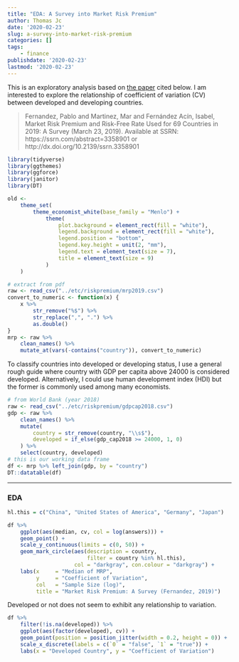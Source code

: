 ```yaml
---
title: "EDA: A Survey into Market Risk Premium"
author: Thomas Jc
date: '2020-02-23'
slug: a-survey-into-market-risk-premium
categories: []
tags: 
    - finance
publishdate: '2020-02-23'
lastmod: '2020-02-23'
---
```


This is an exploratory analysis based on [the paper](https://ssrn.com/abstract=3358901) cited below. I am interested to explore the relationship of coefficient of variation (CV) between developed and developing countries.

> Fernandez, Pablo and Martinez, Mar and Fernández Acín, Isabel, Market Risk Premium and Risk-Free Rate Used for 69 Countries in 2019: A Survey (March 23, 2019). Available at SSRN: https://ssrn.com/abstract=3358901 or http://dx.doi.org/10.2139/ssrn.3358901

```r
library(tidyverse)
library(ggthemes)
library(ggforce)
library(janitor)
library(DT)

old <-
    theme_set(
        theme_economist_white(base_family = "Menlo") +
            theme(
                plot.background = element_rect(fill = "white"),
                legend.background = element_rect(fill = "white"), 
                legend.position = "bottom", 
                legend.key.height = unit(2, "mm"),
                legend.text = element_text(size = 7),
                title = element_text(size = 9)
            )
    )

# extract from pdf
raw <- read_csv("../etc/riskpremium/mrp2019.csv")
convert_to_numeric <- function(x) {
    x %>% 
        str_remove("%$") %>% 
        str_replace(",", ".") %>% 
        as.double()
}
mrp <- raw %>%
    clean_names() %>%
    mutate_at(vars(-contains("country")), convert_to_numeric)
```

To classify countries into developed or developing status, I use a general rough guide where country with GDP per capita above 24000 is considered developed. Alternatively, I could use human development index (HDI) but the former is commonly used among many economists. 

```r
# from World Bank (year 2018)
raw <- read_csv("../etc/riskpremium/gdpcap2018.csv")
gdp <- raw %>% 
    clean_names() %>% 
    mutate(
        country = str_remove(country, "\\s$"),
        developed = if_else(gdp_cap2018 >= 24000, 1, 0)
    ) %>% 
    select(country, developed)
# this is our working data frame
df <- mrp %>% left_join(gdp, by = "country")
DT::datatable(df)
```

----

### EDA 

```r
hl.this = c("China", "United States of America", "Germany", "Japan")

df %>% 
    ggplot(aes(median, cv, col = log(answers))) +
    geom_point() + 
    scale_y_continuous(limits = c(0, 50)) +
    geom_mark_circle(aes(description = country, 
                         filter = country %in% hl.this),
                     col = "darkgray", con.colour = "darkgray") +
    labs(x     = "Median of MRP", 
         y     = "Coefficient of Variation", 
         col   = "Sample Size (log)",
         title = "Market Risk Premium: A Survey (Fernandez, 2019)")
```

Developed or not does not seem to exhibit any relationship to variation.

```r
df %>% 
    filter(!is.na(developed)) %>% 
    ggplot(aes(factor(developed), cv)) + 
    geom_point(position = position_jitter(width = 0.2, height = 0)) + 
    scale_x_discrete(labels = c(`0` = "false", `1` = "true")) +
    labs(x = "Developed Country", y = "Coefficient of Variation")
```



